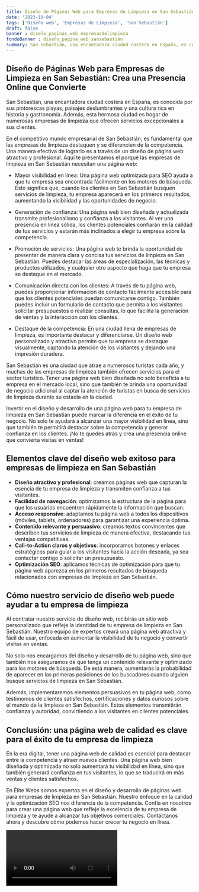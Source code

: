 ```yaml
---
title: Diseño de Páginas Web para Empresas de Limpieza en San Sebastián
date: '2023-10-04'
tags: ['Diseño web', 'Empresas de Limpieza', 'San Sebastián']
draft: false
banner : diseño_paginas_web_empresasdelimpieza
fondoBanner : diseño_pagina_web_sansebastián
summary: San Sebastián, una encantadora ciudad costera en España, es conocida por sus pintorescas playas, paisajes deslumbrantes y una cultura rica en historia y gastronomía. Además, esta hermosa ciudad es hogar de numerosas empresas de limpieza que ofrecen servicios excepcionales a sus clientes.
---
```


## Diseño de Páginas Web para Empresas de Limpieza en San Sebastián: Crea una Presencia Online que Convierte

San Sebastián, una encantadora ciudad costera en España, es conocida por sus pintorescas playas, paisajes deslumbrantes y una cultura rica en historia y gastronomía. Además, esta hermosa ciudad es hogar de numerosas empresas de limpieza que ofrecen servicios excepcionales a sus clientes.

En el competitivo mundo empresarial de San Sebastián, es fundamental que las empresas de limpieza destaquen y se diferencien de la competencia. Una manera efectiva de lograrlo es a través de un diseño de página web atractivo y profesional. Aquí te presentamos el porqué las empresas de limpieza en San Sebastián necesitan una página web:

- Mayor visibilidad en línea: Una página web optimizada para SEO ayuda a que tu empresa sea encontrada fácilmente en los motores de búsqueda. Esto significa que, cuando los clientes en San Sebastián busquen servicios de limpieza, tu empresa aparecerá en los primeros resultados, aumentando la visibilidad y las oportunidades de negocio.

- Generación de confianza: Una página web bien diseñada y actualizada transmite profesionalismo y confianza a los visitantes. Al ver una presencia en línea sólida, los clientes potenciales confiarán en la calidad de tus servicios y estarán más inclinados a elegir tu empresa sobre la competencia.

- Promoción de servicios: Una página web te brinda la oportunidad de presentar de manera clara y concisa tus servicios de limpieza en San Sebastián. Puedes destacar las áreas de especialización, las técnicas y productos utilizados, y cualquier otro aspecto que haga que tu empresa se destaque en el mercado.

- Comunicación directa con los clientes: A través de tu página web, puedes proporcionar información de contacto fácilmente accesible para que los clientes potenciales puedan comunicarse contigo. También puedes incluir un formulario de contacto que permita a los visitantes solicitar presupuestos o realizar consultas, lo que facilita la generación de ventas y la interacción con los clientes.

- Destaque de la competencia: En una ciudad llena de empresas de limpieza, es importante destacar y diferenciarse. Un diseño web personalizado y atractivo permite que tu empresa se destaque visualmente, captando la atención de los visitantes y dejando una impresión duradera.

San Sebastián es una ciudad que atrae a numerosos turistas cada año, y muchas de las empresas de limpieza también ofrecen servicios para el sector turístico. Tener una página web bien diseñada no solo beneficia a tu empresa en el mercado local, sino que también te brinda una oportunidad de negocio adicional al captar la atención de turistas en busca de servicios de limpieza durante su estadía en la ciudad.

Invertir en el diseño y desarrollo de una página web para tu empresa de limpieza en San Sebastián puede marcar la diferencia en el éxito de tu negocio. No solo te ayudará a alcanzar una mayor visibilidad en línea, sino que también te permitirá destacar sobre la competencia y generar confianza en los clientes. ¡No te quedes atrás y crea una presencia online que convierta visitas en ventas!

<GifSeo />

<Cta />

## Elementos clave del diseño web exitoso para empresas de limpieza en San Sebastián

- **Diseño atractivo y profesional**: creamos páginas web que capturan la esencia de tu empresa de limpieza y transmiten confianza a tus visitantes.
- **Facilidad de navegación**: optimizamos la estructura de la página para que los usuarios encuentren rápidamente la información que buscan.
- **Acceso responsive**: adaptamos tu página web a todos los dispositivos (móviles, tablets, ordenadores) para garantizar una experiencia óptima.
- **Contenido relevante y persuasivo**: creamos textos convincentes que describen tus servicios de limpieza de manera efectiva, destacando tus ventajas competitivas.
- **Call-to-Action claros y objetivos**: incorporamos botones y enlaces estratégicos para guiar a los visitantes hacia la acción deseada, ya sea contactar contigo o solicitar un presupuesto.
- **Optimización SEO**: aplicamos técnicas de optimización para que tu página web aparezca en los primeros resultados de búsqueda relacionados con empresas de limpieza en San Sebastián.

## Cómo nuestro servicio de diseño web puede ayudar a tu empresa de limpieza

Al contratar nuestro servicio de diseño web, recibirás un sitio web personalizado que refleje la identidad de tu empresa de limpieza en San Sebastián. Nuestro equipo de expertos creará una página web atractiva y fácil de usar, enfocada en aumentar la visibilidad de tu negocio y convertir visitas en ventas.

No solo nos encargamos del diseño y desarrollo de tu página web, sino que también nos aseguramos de que tenga un contenido relevante y optimizado para los motores de búsqueda. De esta manera, aumentarás la probabilidad de aparecer en las primeras posiciones de los buscadores cuando alguien busque servicios de limpieza en San Sebastián.

Además, implementaremos elementos persuasivos en tu página web, como testimonios de clientes satisfechos, certificaciones y datos curiosos sobre el mundo de la limpieza en San Sebastián. Estos elementos transmitirán confianza y autoridad, convirtiendo a los visitantes en clientes potenciales.

## Conclusión: una página web de calidad es clave para el éxito de tu empresa de limpieza

En la era digital, tener una página web de calidad es esencial para destacar entre la competencia y atraer nuevos clientes. Una página web bien diseñada y optimizada no solo aumentará tu visibilidad en línea, sino que también generará confianza en tus visitantes, lo que se traducirá en más ventas y clientes satisfechos.

En Élite Webs somos expertos en el diseño y desarrollo de páginas web para empresas de limpieza en San Sebastián. Nuestro enfoque en la calidad y la optimización SEO nos diferencia de la competencia. Confía en nosotros para crear una página web que refleje la excelencia de tu empresa de limpieza y te ayude a alcanzar tus objetivos comerciales. Contáctanos ahora y descubre cómo podemos hacer crecer tu negocio en línea.

<Video />

<CtaBot job='Empresas de Limpieza' city='San Sebastián'/>

<Gmaps query='San Sebastián+españa+maps' />